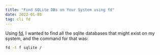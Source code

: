 ```yaml
---
title: "Find SQLite DBs on Your System using fd"
date: 2022-01-05
tag: cli fd
---
```


Using [fd](https://github.com/sharkdp/fd), I wanted to find all the sqlite databases that might exist on my system, and the command for that was:

```zsh
fd -t f sqlite /
```
